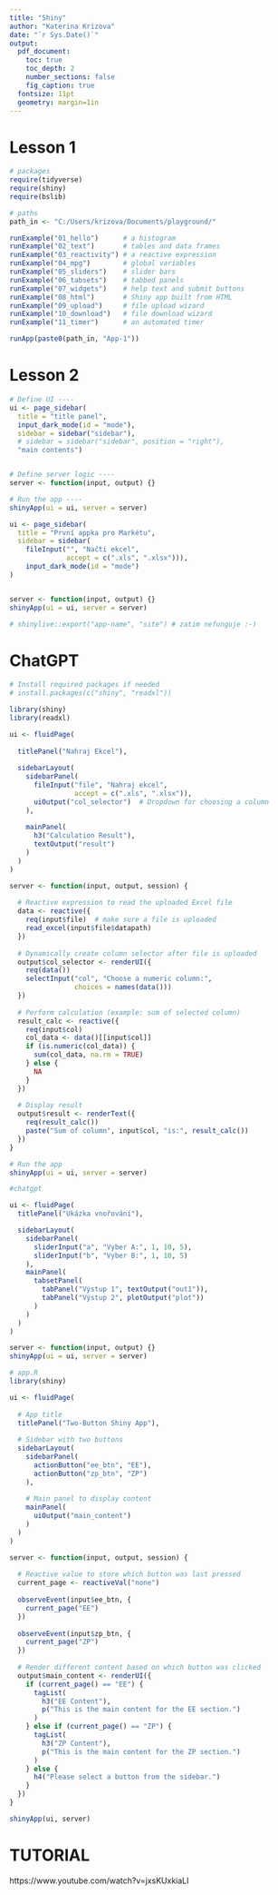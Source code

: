 ```yaml
---
title: "Shiny"
author: "Katerina Krizova"
date: "`r Sys.Date()`"
output:
  pdf_document:
    toc: true
    toc_depth: 2
    number_sections: false
    fig_caption: true
  fontsize: 11pt
  geometry: margin=1in
---
```


# Lesson 1

```r

# packages
require(tidyverse)
require(shiny)
require(bslib)

# paths
path_in <- "C:/Users/krizova/Documents/playground/"

runExample("01_hello")      # a histogram
runExample("02_text")       # tables and data frames
runExample("03_reactivity") # a reactive expression
runExample("04_mpg")        # global variables
runExample("05_sliders")    # slider bars
runExample("06_tabsets")    # tabbed panels
runExample("07_widgets")    # help text and submit buttons
runExample("08_html")       # Shiny app built from HTML
runExample("09_upload")     # file upload wizard
runExample("10_download")   # file download wizard
runExample("11_timer")      # an automated timer

runApp(paste0(path_in, "App-1"))

```

# Lesson 2

```r

# Define UI ----
ui <- page_sidebar(
  title = "title panel",
  input_dark_mode(id = "mode"), 
  sidebar = sidebar("sidebar"),
  # sidebar = sidebar("sidebar", position = "right"),
  "main contents")


# Define server logic ----
server <- function(input, output) {}

# Run the app ----
shinyApp(ui = ui, server = server)
```

```r
ui <- page_sidebar(
  title = "První appka pro Markétu",
  sidebar = sidebar(
    fileInput("", "Načti ekcel",
              accept = c(".xls", ".xlsx"))),
    input_dark_mode(id = "mode")
)


server <- function(input, output) {}
shinyApp(ui = ui, server = server)

# shinylive::export("app-name", "site") # zatim nefunguje :-)

```


# ChatGPT

```r
# Install required packages if needed
# install.packages(c("shiny", "readxl"))

library(shiny)
library(readxl)

ui <- fluidPage(
  
  titlePanel("Nahraj Ekcel"),
  
  sidebarLayout(
    sidebarPanel(
      fileInput("file", "Nahraj ekcel",
                accept = c(".xls", ".xlsx")),
      uiOutput("col_selector")  # Dropdown for choosing a column
    ),
    
    mainPanel(
      h3("Calculation Result"),
      textOutput("result")
    )
  )
)

server <- function(input, output, session) {
  
  # Reactive expression to read the uploaded Excel file
  data <- reactive({
    req(input$file)  # make sure a file is uploaded
    read_excel(input$file$datapath)
  })
  
  # Dynamically create column selector after file is uploaded
  output$col_selector <- renderUI({
    req(data())
    selectInput("col", "Choose a numeric column:",
                choices = names(data()))
  })
  
  # Perform calculation (example: sum of selected column)
  result_calc <- reactive({
    req(input$col)
    col_data <- data()[[input$col]]
    if (is.numeric(col_data)) {
      sum(col_data, na.rm = TRUE)
    } else {
      NA
    }
  })
  
  # Display result
  output$result <- renderText({
    req(result_calc())
    paste("Sum of column", input$col, "is:", result_calc())
  })
}

# Run the app
shinyApp(ui = ui, server = server)

```

```r

#chatgpt

ui <- fluidPage(
  titlePanel("Ukázka vnořování"),

  sidebarLayout(
    sidebarPanel(
      sliderInput("a", "Vyber A:", 1, 10, 5),
      sliderInput("b", "Vyber B:", 1, 10, 5)
    ),
    mainPanel(
      tabsetPanel(
        tabPanel("Výstup 1", textOutput("out1")),
        tabPanel("Výstup 2", plotOutput("plot"))
      )
    )
  )
)

server <- function(input, output) {}
shinyApp(ui = ui, server = server)
```
```r
# app.R
library(shiny)

ui <- fluidPage(
  
  # App title
  titlePanel("Two-Button Shiny App"),
  
  # Sidebar with two buttons
  sidebarLayout(
    sidebarPanel(
      actionButton("ee_btn", "EE"),
      actionButton("zp_btn", "ZP")
    ),
    
    # Main panel to display content
    mainPanel(
      uiOutput("main_content")
    )
  )
)

server <- function(input, output, session) {
  
  # Reactive value to store which button was last pressed
  current_page <- reactiveVal("none")
  
  observeEvent(input$ee_btn, {
    current_page("EE")
  })
  
  observeEvent(input$zp_btn, {
    current_page("ZP")
  })
  
  # Render different content based on which button was clicked
  output$main_content <- renderUI({
    if (current_page() == "EE") {
      tagList(
        h3("EE Content"),
        p("This is the main content for the EE section.")
      )
    } else if (current_page() == "ZP") {
      tagList(
        h3("ZP Content"),
        p("This is the main content for the ZP section.")
      )
    } else {
      h4("Please select a button from the sidebar.")
    }
  })
}

shinyApp(ui, server)

```
# TUTORIAL

https://www.youtube.com/watch?v=jxsKUxkiaLI

```r

```

